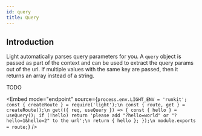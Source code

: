 ```yaml
---
id: query
title: Query
---
```


## Introduction

Light automatically parses query parameters for you. A `query` object is passed as part of the context and can be used to extract the query params out of the url. If multiple values with the same key are passed, then it returns an array instead of a string.

TODO


<Embed
  mode="endpoint"
  source={`process.env.LIGHT_ENV = 'runkit';
const { createRoute } = require('light');\n
const { route, get } = createRoute();\n
get(({ req, useQuery }) => {
  const { hello } = useQuery();
  if (!hello) return 'please add "?hello=world" or "?hello=1&hello=2" to the url';\n
  return { hello };
});\n
module.exports = route;`}
/>

